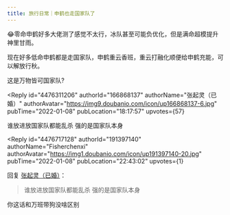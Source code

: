 ```yaml
---
title: 旅行日常｜申鹤也走国家队了
---
```



<Forum groupName="原神" groupUrl="https://www.douban.com/group/genshin/" archivedAt="2025-05-16T16:52:03.998Z">
  <Post
    id="257486470"
    title="旅行日常｜申鹤也走国家队了"
    url="https://www.douban.com/group/topic/257486470/?_spm_id=MjE4NjQyNjI1"
    pubTime="2022-01-09"
    highlightUserId="191397140"
  >
😂零命申鹤好多大佬测了感觉不太行，冰队甚至可能负优化，但是满命超模提升神里甘雨。

现在好多低命申鹤都是走国家队，申鹤重云香班，重云打融化顺便给申鹤充能，可以解放行秋。

这是万物皆可国家队?

<Reply
  id="4476311206"
  authorId="166868137"
  authorName="张起灵（已婚）"
  authorAvatar="https://img9.doubanio.com/icon/up166868137-6.jpg"
  pubTime="2022-01-08"
  pubLocation="18:17:57"
  upvotes={57}
>
谁放进放国家队都能乱杀 强的是国家队本身
</Reply>

<Reply
  id="4476717128"
  authorId="191397140"
  authorName="Fisherchenxi"
  authorAvatar="https://img1.doubanio.com/icon/up191397140-20.jpg"
  pubTime="2022-01-08"
  pubLocation="22:43:02"
  upvotes={1}
>
回复 [张起灵（已婚）](https://www.douban.com/people/166868137/)：
 > 谁放进放国家队都能乱杀 强的是国家队本身

你这话和万班带狗没啥区别
</Reply>
  </Post>
</Forum>
